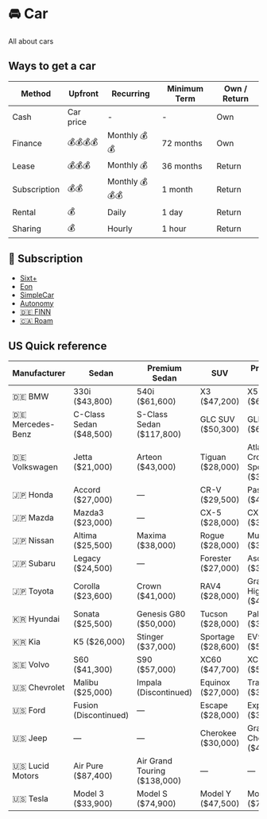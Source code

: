 # 🚘 Car

All about cars

## Ways to get a car

| Method       | Upfront   | Recurring      | Minimum Term | Own / Return |
| ------------ | --------- | -------------- | ------------ | ------------ |
| Cash         | Car price | -              | -            | Own          |
| Finance      | 💰💰💰💰  | Monthly 💰💰   | 72 months    | Own          |
| Lease        | 💰💰💰    | Monthly 💰     | 36 months    | Return       |
| Subscription | 💰💰      | Monthly 💰💰💰 | 1 month      | Return       |
| Rental       | 💰        | Daily          | 1 day        | Return       |
| Sharing      | 💰        | Hourly         | 1 hour       | Return       |

## 📜 Subscription

- [Sixt+](https://www.sixt.com/plus/)
- [Eon](https://www.eonrides.com/)
- [SimpleCar](https://www.simplecar.com/)
- [Autonomy](https://autonomy.com/)
- [🇩🇪 FINN](https://www.finn.com/)
- [🇨🇦 Roam](https://www.roam.auto/)

## US Quick reference

| Manufacturer     | Sedan                   | Premium Sedan                | SUV                | Premium SUV                 |
| ---------------- | ----------------------- | ---------------------------- | ------------------ | --------------------------- |
| 🇩🇪 BMW           | 330i ($43,800)          | 540i ($61,600)               | X3 ($47,200)       | X5 ($66,500)                |
| 🇩🇪 Mercedes-Benz | C-Class Sedan ($48,500) | S-Class Sedan ($117,800)     | GLC SUV ($50,300)  | GLE SUV ($61,900)           |
| 🇩🇪 Volkswagen    | Jetta ($21,000)         | Arteon ($43,000)             | Tiguan ($28,000)   | Atlas Cross Sport ($35,000) |
| 🇯🇵 Honda         | Accord ($27,000)        | —                            | CR-V ($29,500)     | Passport ($42,000)          |
| 🇯🇵 Mazda         | Mazda3 ($23,000)        | —                            | CX-5 ($28,000)     | CX-9 ($38,000)              |
| 🇯🇵 Nissan        | Altima ($25,500)        | Maxima ($38,000)             | Rogue ($28,000)    | Murano ($37,000)            |
| 🇯🇵 Subaru        | Legacy ($24,500)        | —                            | Forester ($27,000) | Ascent ($35,000)            |
| 🇯🇵 Toyota        | Corolla ($23,600)       | Crown ($41,000)              | RAV4 ($28,000)     | Grand Highlander ($42,300)  |
| 🇰🇷 Hyundai       | Sonata ($25,500)        | Genesis G80 ($50,000)        | Tucson ($28,000)   | Palisade ($36,000)          |
| 🇰🇷 Kia           | K5 ($26,000)            | Stinger ($37,000)            | Sportage ($28,600) | EV9 ($54,000)               |
| 🇸🇪 Volvo         | S60 ($41,300)           | S90 ($57,000)                | XC60 ($47,700)     | XC90 ($56,000)              |
| 🇺🇸 Chevrolet     | Malibu ($25,000)        | Impala (Discontinued)        | Equinox ($27,000)  | Traverse ($35,000)          |
| 🇺🇸 Ford          | Fusion (Discontinued)   | —                            | Escape ($28,000)   | Explorer ($36,000)          |
| 🇺🇸 Jeep          | —                       | —                            | Cherokee ($30,000) | Grand Cherokee ($40,000)    |
| 🇺🇸 Lucid Motors  | Air Pure ($87,400)      | Air Grand Touring ($138,000) | —                  | —                           |
| 🇺🇸 Tesla         | Model 3 ($33,900)       | Model S ($74,900)            | Model Y ($47,500)  | Model X ($79,900)           |
